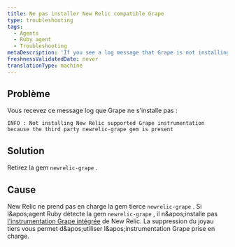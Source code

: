 ```yaml
---
title: Ne pas installer New Relic compatible Grape
type: troubleshooting
tags:
  - Agents
  - Ruby agent
  - Troubleshooting
metaDescription: 'If you see a log message that Grape is not installing because of the newrelic-grape third-party gem, remove the newrelic-grape gem.'
freshnessValidatedDate: never
translationType: machine
---
```


## Problème

Vous recevez ce message log que Grape ne s&apos;installe pas :

```
INFO : Not installing New Relic supported Grape instrumentation because the third party newrelic-grape gem is present
```

## Solution

Retirez la gem `newrelic-grape` .

## Cause

New Relic ne prend pas en charge la gem tierce `newrelic-grape` . Si l&amp;apos;agent Ruby détecte la gem `newrelic-grape` , il n&amp;apos;installe pas [l&apos;instrumentation Grape intégrée](/docs/agents/ruby-agent/getting-started/ruby-agent-requirements-supported-frameworks) de New Relic. La suppression du joyau tiers vous permet d&amp;apos;utiliser l&amp;apos;instrumentation Grape prise en charge.